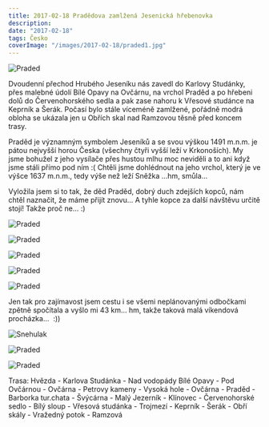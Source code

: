 ```yaml
---
title: 2017-02-18 Pradědova zamlžená Jesenická hřebenovka
description:
date: "2017-02-18"
tags: Česko
coverImage: "/images/2017-02-18/praded1.jpg"
---
```



<Image
  src="/images/2017-02-18/praded1.jpg"
  alt="Praded"
  width={1280}
  height={750}
  priority
  className="next-image"
/>

Dvoudenní přechod Hrubého Jeseníku nás zavedl do Karlovy Studánky, přes malebné údolí Bílé Opavy na Ovčárnu, na vrchol Praděd a po hřebeni dolů do Červenohorského sedla a pak zase nahoru k Vřesové studánce na Keprník a Šerák. Počasí bylo stále víceméně zamlžené, pořádně modrá obloha se ukázala jen u Obřích skal nad Ramzovou těsně před koncem trasy.

Praděd je významným symbolem Jeseníků a se svou výškou 1491 m.n.m. je pátou nejvyšší horou Česka (všechny čtyři vyšší leží v Krkonoších). My jsme bohužel z jeho vysílače přes hustou mlhu moc neviděli a to ani když jsme stáli přímo pod ním :( Chtěli jsme dohlédnout na jeho vrchol, který je ve výšce 1637 m.n.m., tedy výše než leží Sněžka ...hm, smůla...

Vyložila jsem si to tak, že děd Praděd, dobrý duch zdejších kopců, nám chtěl naznačit, že máme přijít znovu... A tyhle kopce za další návštěvu určitě stojí! Takže proč ne... :)

<Image
  src="/images/2017-02-18/praded2.jpg"
  alt="Praded"
  width={1280}
  height={750}
  priority
  className="next-image"
/>

<Image
  src="/images/2017-02-18/praded3.jpg"
  alt="Praded"
  width={1280}
  height={750}
  priority
  className="next-image"
/>

<Image
  src="/images/2017-02-18/praded6.jpg"
  alt="Praded"
  width={1280}
  height={750}
  priority
  className="next-image"
/>

<Image
  src="/images/2017-02-18/praded4.jpg"
  alt="Praded"
  width={1280}
  height={750}
  priority
  className="next-image"
/>

<div className="flex justify-center">
  <Image
    src="/images/2017-02-18/praded5.jpg"
    alt="Praded"
    width={750}
    height={1080}
    priority
    className="next-image"
  />
</div>

Jen tak pro zajímavost jsem cestu i se všemi neplánovanými odbočkami zpětně spočítala a vyšlo mi 43 km... hm, takže taková malá víkendová procházka...  :))

<Image
  src="/images/2017-02-18/snehulak.jpg"
  alt="Snehulak"
  width={1280}
  height={750}
  priority
  className="next-image"
/>

<Image
  src="/images/2017-02-18/praded7.jpg"
  alt="Praded"
  width={1280}
  height={750}
  priority
  className="next-image"
/>

<Image
  src="/images/2017-02-18/praded8.jpg"
  alt="Praded"
  width={1280}
  height={750}
  priority
  className="next-image"
/>

Trasa: Hvězda - Karlova Studánka - Nad vodopády Bílé Opavy - Pod Ovčárnou - Ovčárna - Petrovy kameny - Vysoká hole - Ovčárna - Praděd - Barborka tur.chata - Švýcárna - Malý Jezerník - Klínovec - Červenohorské sedlo - Bílý sloup - Vřesová studánka - Trojmezí - Keprník - Šerák - Obří skály - Vražedný potok - Ramzová
